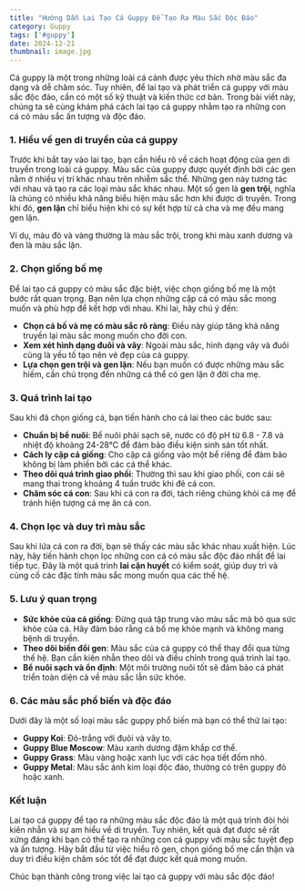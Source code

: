 ```yaml
---
title: "Hướng Dẫn Lai Tạo Cá Guppy Để Tạo Ra Màu Sắc Độc Đáo"
category: Guppy
tags: ['#guppy']
date: 2024-12-21
thumbnail: image.jpg
---
```


Cá guppy là một trong những loài cá cảnh được yêu thích nhờ màu sắc đa dạng và dễ chăm sóc. Tuy nhiên, để lai tạo và phát triển cá guppy với màu sắc độc đáo, cần có một số kỹ thuật và kiến thức cơ bản. Trong bài viết này, chúng ta sẽ cùng khám phá cách lai tạo cá guppy nhằm tạo ra những con cá có màu sắc ấn tượng và độc đáo.

### 1. Hiểu về gen di truyền của cá guppy

Trước khi bắt tay vào lai tạo, bạn cần hiểu rõ về cách hoạt động của gen di truyền trong loài cá guppy. Màu sắc của guppy được quyết định bởi các gen nằm ở nhiều vị trí khác nhau trên nhiễm sắc thể. Những gen này tương tác với nhau và tạo ra các loại màu sắc khác nhau. Một số gen là **gen trội**, nghĩa là chúng có nhiều khả năng biểu hiện màu sắc hơn khi được di truyền. Trong khi đó, **gen lặn** chỉ biểu hiện khi có sự kết hợp từ cả cha và mẹ đều mang gen lặn.

Ví dụ, màu đỏ và vàng thường là màu sắc trội, trong khi màu xanh dương và đen là màu sắc lặn.

### 2. Chọn giống bố mẹ

Để lai tạo cá guppy có màu sắc đặc biệt, việc chọn giống bố mẹ là một bước rất quan trọng. Bạn nên lựa chọn những cặp cá có màu sắc mong muốn và phù hợp để kết hợp với nhau. Khi lai, hãy chú ý đến:

- **Chọn cá bố và mẹ có màu sắc rõ ràng**: Điều này giúp tăng khả năng truyền lại màu sắc mong muốn cho đời con.
- **Xem xét hình dạng đuôi và vây**: Ngoài màu sắc, hình dạng vây và đuôi cũng là yếu tố tạo nên vẻ đẹp của cá guppy.
- **Lựa chọn gen trội và gen lặn**: Nếu bạn muốn có được những màu sắc hiếm, cần chú trọng đến những cá thể có gen lặn ở đời cha mẹ.

### 3. Quá trình lai tạo

Sau khi đã chọn giống cá, bạn tiến hành cho cá lai theo các bước sau:

- **Chuẩn bị bể nuôi**: Bể nuôi phải sạch sẽ, nước có độ pH từ 6.8 - 7.8 và nhiệt độ khoảng 24-28°C để đảm bảo điều kiện sinh sản tốt nhất.
- **Cách ly cặp cá giống**: Cho cặp cá giống vào một bể riêng để đảm bảo không bị làm phiền bởi các cá thể khác.
- **Theo dõi quá trình giao phối**: Thường thì sau khi giao phối, con cái sẽ mang thai trong khoảng 4 tuần trước khi đẻ cá con.
- **Chăm sóc cá con**: Sau khi cá con ra đời, tách riêng chúng khỏi cá mẹ để tránh hiện tượng cá mẹ ăn cá con.

### 4. Chọn lọc và duy trì màu sắc

Sau khi lứa cá con ra đời, bạn sẽ thấy các màu sắc khác nhau xuất hiện. Lúc này, hãy tiến hành chọn lọc những con cá có màu sắc độc đáo nhất để lai tiếp tục. Đây là một quá trình **lai cận huyết** có kiểm soát, giúp duy trì và củng cố các đặc tính màu sắc mong muốn qua các thế hệ.

### 5. Lưu ý quan trọng

- **Sức khỏe của cá giống**: Đừng quá tập trung vào màu sắc mà bỏ qua sức khỏe của cá. Hãy đảm bảo rằng cá bố mẹ khỏe mạnh và không mang bệnh di truyền.
- **Theo dõi biến đổi gen**: Màu sắc của cá guppy có thể thay đổi qua từng thế hệ. Bạn cần kiên nhẫn theo dõi và điều chỉnh trong quá trình lai tạo.
- **Bể nuôi sạch và ổn định**: Một môi trường nuôi tốt sẽ đảm bảo cá phát triển toàn diện cả về màu sắc lẫn sức khỏe.

### 6. Các màu sắc phổ biến và độc đáo

Dưới đây là một số loại màu sắc guppy phổ biến mà bạn có thể thử lai tạo:

- **Guppy Koi**: Đỏ-trắng với đuôi và vây to.
- **Guppy Blue Moscow**: Màu xanh dương đậm khắp cơ thể.
- **Guppy Grass**: Màu vàng hoặc xanh lục với các họa tiết đốm nhỏ.
- **Guppy Metal**: Màu sắc ánh kim loại độc đáo, thường có trên guppy đỏ hoặc xanh.

### Kết luận

Lai tạo cá guppy để tạo ra những màu sắc độc đáo là một quá trình đòi hỏi kiên nhẫn và sự am hiểu về di truyền. Tuy nhiên, kết quả đạt được sẽ rất xứng đáng khi bạn có thể tạo ra những con cá guppy với màu sắc tuyệt đẹp và ấn tượng. Hãy bắt đầu từ việc hiểu rõ gen, chọn giống bố mẹ cẩn thận và duy trì điều kiện chăm sóc tốt để đạt được kết quả mong muốn.

Chúc bạn thành công trong việc lai tạo cá guppy với màu sắc độc đáo!